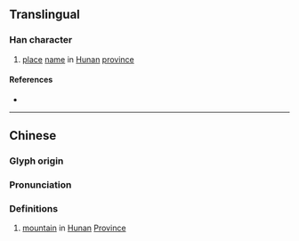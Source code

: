 {{character info/new}}
==Translingual==

===Han character===
{{Han char|rn=46|rad=山|as=07|sn=10|four=22732|canj=UIAV|ids=⿱山良}}

# [[place]] [[name]] in [[Hunan]] [[province]]

====References====
* {{Han ref|kx=0312.240|dkj=08105|hdz=10776.080|uh=5D00|ud=23808|bh=D171|bd=53617}}

----
==Chinese==
{{zh-forms}}

===Glyph origin===
{{Han etym}}

===Pronunciation===
{{zh-pron
|m=làng
|c=long4,long5
|mc=y
|oc=y
|cat=pn
}}

===Definitions===
{{zh-hanzi}}

# {{zh-div|山}} [[mountain]] in [[Hunan]] [[Province]]